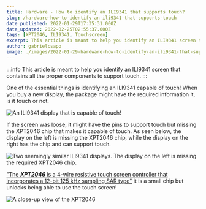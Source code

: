 ```yaml
---
title: Hardware - How to identify an ILI9341 that supports touch?
slug: /hardware-how-to-identify-an-ili9341-that-supports-touch
date_published: 2022-01-29T17:35:31.000Z
date_updated: 2022-02-25T02:55:37.000Z
tags: [XPT2046, ILI9341, Touchscreen]
excerpt: This article is meant to help you identify an ILI9341 screen that contains all the proper components to support touch.
author: gabrielcsapo
image: ./images/2022-01-29-hardware-how-to-identify-an-ili9341-that-supports-touch-hero.gif
---
```


:::info
This article is meant to help you identify an ILI9341 screen that contains all the proper components to support touch.
:::

One of the essential things is identifying an ILI9341 capable of touch! When you buy a new display, the package might have the required information it, is it touch or not.

![An ILI9341 display that is capable of touch!](./images/IMG_5508.jpeg)

If the screen was loose, it might have the pins to support touch but missing the XPT2046 chip that makes it capable of touch. As seen below, the display on the left is missing the XPT2046 chip, while the display on the right has the chip and can support touch.

![Two seemingly similar ILI9341 displays. The display on the left is missing the required XPT2046 chip.](./images/IMG_5506-1.jpeg)

["The **_XPT2046_** is a 4-wire resistive touch screen controller that incorporates a 12-bit 125 kHz sampling SAR type"](https://www.google.com/url?sa=t&rct=j&q=&esrc=s&source=web&cd=&ved=2ahUKEwi_uZmw1sT1AhXfIEQIHXrFAncQFnoECAYQAQ&url=https%3A%2F%2Fldm-systems.ru%2Ff%2Fdoc%2Fcatalog%2FHY-TFT-2%2C8%2FXPT2046.pdf&usg=AOvVaw3zbUPXSfkIyFFoCL1HGraq) it is a small chip but unlocks being able to use the touch screen!

![A close-up view of the XPT2046](./images/IMG_5510.jpeg)
